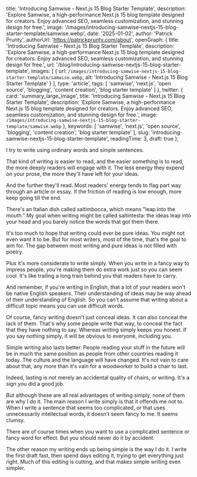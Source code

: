 
  title: 'Introducing Samwise - Next.js 15 Blog Starter Template',
  description: 'Explore Samwise, a high-performance Next.js 15 blog template designed for creators. Enjoy advanced SEO, seamless customization, and stunning design for free.',
  image: '/images/introducing-samwise-nextjs-15-blog-starter-template/samwise.webp',
  date: '2025-01-02',
  author: 'Patrick Prunty',
  authorUrl: 'https://patrickprunty.com/about',
  openGraph: {
    title: 'Introducing Samwise - Next.js 15 Blog Starter Template',
    description: 'Explore Samwise, a high-performance Next.js 15 blog template designed for creators. Enjoy advanced SEO, seamless customization, and stunning design for free.',
    url: '/blog/introducing-samwise-nextjs-15-blog-starter-template',
    images: [
      {
        url: `/images/introducing-samwise-nextjs-15-blog-starter-template/samwise.webp`,
        alt: 'Introducing Samwise - Next.js 15 Blog Starter Template'
      }
    ],
    type: 'article',
    tags: [
      'samwise',
      'next.js',
      'open source',
      'blogging',
      'content creation',
      'blog starter template'
    ]
  },
  twitter: {
    card: 'summary_large_image',
    title: 'Introducing Samwise - Next.js 15 Blog Starter Template',
    description: 'Explore Samwise, a high-performance Next.js 15 blog template designed for creators. Enjoy advanced SEO, seamless customization, and stunning design for free.',
    image: `/images/introducing-samwise-nextjs-15-blog-starter-template/samwise.webp`
  },
  keywords: [
    'samwise',
    'next.js',
    'open source',
    'blogging',
    'content creation',
    'blog starter template'
  ],
  slug: 'introducing-samwise-nextjs-15-blog-starter-template',
  readingTime: 3,
  draft: true
};

I try to write using ordinary words and simple sentences.

That kind of writing is easier to read, and the easier something is to read, the more deeply readers will engage with it. The less energy they expend on your prose, the more they'll have left for your ideas.

And the further they'll read. Most readers' energy tends to flag part way through an article or essay. If the friction of reading is low enough, more keep going till the end.

There's an Italian dish called saltimbocca, which means "leap into the mouth." My goal when writing might be called saltintesta: the ideas leap into your head and you barely notice the words that got them there.

It's too much to hope that writing could ever be pure ideas. You might not even want it to be. But for most writers, most of the time, that's the goal to aim for. The gap between most writing and pure ideas is not filled with poetry.

Plus it's more considerate to write simply. When you write in a fancy way to impress people, you're making them do extra work just so you can seem cool. It's like trailing a long train behind you that readers have to carry.

And remember, if you're writing in English, that a lot of your readers won't be native English speakers. Their understanding of ideas may be way ahead of their understanding of English. So you can't assume that writing about a difficult topic means you can use difficult words.

Of course, fancy writing doesn't just conceal ideas. It can also conceal the lack of them. That's why some people write that way, to conceal the fact that they have nothing to say. Whereas writing simply keeps you honest. If you say nothing simply, it will be obvious to everyone, including you.

Simple writing also lasts better. People reading your stuff in the future will be in much the same position as people from other countries reading it today. The culture and the language will have changed. It's not vain to care about that, any more than it's vain for a woodworker to build a chair to last.

Indeed, lasting is not merely an accidental quality of chairs, or writing. It's a sign you did a good job.

But although these are all real advantages of writing simply, none of them are why I do it. The main reason I write simply is that it offends me not to. When I write a sentence that seems too complicated, or that uses unnecessarily intellectual words, it doesn't seem fancy to me. It seems clumsy.

There are of course times when you want to use a complicated sentence or fancy word for effect. But you should never do it by accident.

The other reason my writing ends up being simple is the way I do it. I write the first draft fast, then spend days editing it, trying to get everything just right. Much of this editing is cutting, and that makes simple writing even simpler.